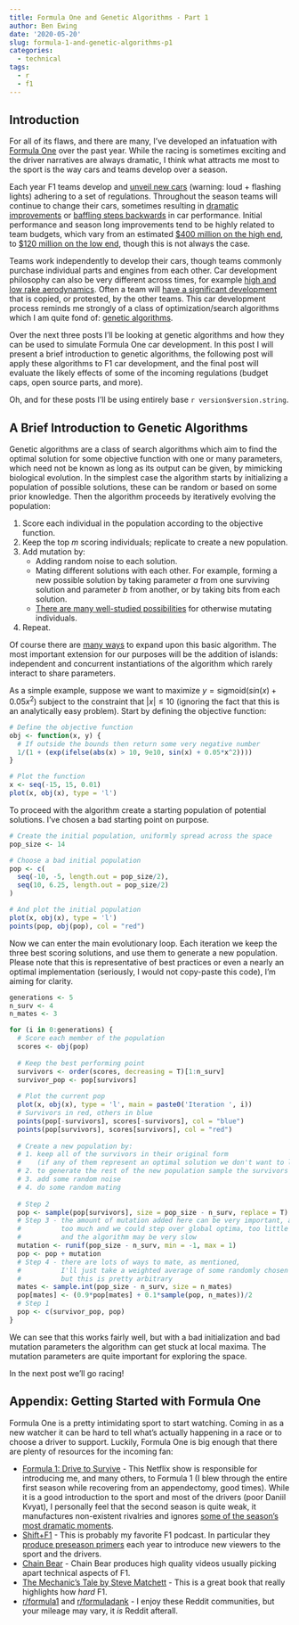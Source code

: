 ---
title: Formula One and Genetic Algorithms - Part 1
author: Ben Ewing
date: '2020-05-20'
slug: formula-1-and-genetic-algorithms-p1
categories:
  - technical
tags:
  - r
  - f1
---

## Introduction

For all of its flaws, and there are many, I've developed an infatuation with [Formula One](https://en.wikipedia.org/wiki/Formula_One) over the past year. While the racing is sometimes exciting and the driver narratives are always dramatic, I think what attracts me most to the sport is the way cars and teams develop over a season. 

Each year F1 teams develop and [unveil new cars](https://www.youtube.com/watch?v=xG8t1Wc13x8) (warning: loud + flashing lights) adhering to a set of regulations. Throughout the season teams will continue to change their cars, sometimes resulting in [dramatic improvements](https://www.youtube.com/watch?v=VhPw8gtfgv4) or [baffling steps backwards](https://en.wikipedia.org/wiki/Haas_VF-19#Developmental_issues) in car performance. Initial performance and season long improvements tend to be highly related to team budgets, which vary from an estimated [\$400 million on the high end](https://www.racefans.net/2020/01/02/the-cost-of-f1-2019-part-two-what-the-top-teams-spent/), to [\$120 million on the low end](https://www.racefans.net/2019/12/27/the-cost-of-f1-2019-team-budgets-analysed-part-one/), though this is not always the case. 

Teams work independently to develop their cars, though teams commonly purchase individual parts and engines from each other. Car development philosophy can also be very different across times, for example [high and low rake aerodynamics](https://www.youtube.com/watch?v=a__6bJAohhg&t=12s). Often a team will [have a significant development](https://www.youtube.com/watch?v=U_uKHNJLSQs) that is copied, or protested, by the other teams. This car development process reminds me strongly of a class of optimization/search algorithms which I am quite fond of: [genetic algorithms](https://en.wikipedia.org/wiki/Genetic_algorithm).

Over the next three posts I'll be looking at genetic algorithms and how they can be used to simulate Formula One car development. In this post I will present a brief introduction to genetic algorithms, the following post will apply these algorithms to F1 car development, and the final post will evaluate the likely effects of some of the incoming regulations (budget caps, open source parts, and more).

Oh, and for these posts I'll be using entirely base `r version$version.string`.

## A Brief Introduction to Genetic Algorithms

Genetic algorithms are a class of search algorithms which aim to find the optimal solution for some objective function with one or many parameters, which need not be known as long as its output can be given, by mimicking biological evolution. In the simplest case the algorithm starts by initializing a population of possible solutions, these can be random or based on some prior knowledge. Then the algorithm proceeds by iteratively evolving the population:

1. Score each individual in the population according to the objective function.
2. Keep the top $m$ scoring individuals; replicate to create a new population.
3. Add mutation by:
    - Adding random noise to each solution.
    - Mating different solutions with each other. For example, forming a new possible solution by taking parameter $a$ from one surviving solution and parameter $b$ from another, or by taking bits from each solution.
    - [There are many well-studied possibilities](https://en.wikipedia.org/wiki/Crossover_(genetic_algorithm)) for otherwise mutating individuals.
4. Repeat.

Of course there are [many ways](https://mitpress.mit.edu/books/introduction-genetic-algorithms) to expand upon this basic algorithm. The most important extension for our purposes will be the addition of islands: independent and concurrent instantiations of the algorithm which rarely interact to share parameters.

As a simple example, suppose we want to maximize $y = \text{sigmoid}(sin(x) + 0.05x^2)$ subject to the constraint that $|x| \leq 10$ (ignoring the fact that this is an analytically easy problem). Start by defining the objective function:

```{r}
# Define the objective function
obj <- function(x, y) {
  # If outside the bounds then return some very negative number
  1/(1 + (exp(ifelse(abs(x) > 10, 9e10, sin(x) + 0.05*x^2))))
}

# Plot the function
x <- seq(-15, 15, 0.01)
plot(x, obj(x), type = 'l')
```

To proceed with the algorithm create a starting population of potential solutions. I've chosen a bad starting point on purpose.

```{r}
# Create the initial population, uniformly spread across the space
pop_size <- 14

# Choose a bad initial population
pop <- c(
  seq(-10, -5, length.out = pop_size/2),
  seq(10, 6.25, length.out = pop_size/2)
)

# And plot the initial population
plot(x, obj(x), type = 'l')
points(pop, obj(pop), col = "red")
```

Now we can enter the main evolutionary loop. Each iteration we keep the three best scoring solutions, and use them to generate a new population. Please note that this is representative of best practices or even a nearly an optimal implementation (seriously, I would not copy-paste this code), I'm aiming for clarity.

```{r, animation.hook = 'gifski'}
generations <- 5
n_surv <- 4
n_mates <- 3

for (i in 0:generations) {
  # Score each member of the population
  scores <- obj(pop)
  
  # Keep the best performing point
  survivors <- order(scores, decreasing = T)[1:n_surv]
  survivor_pop <- pop[survivors] 
  
  # Plot the current pop  
  plot(x, obj(x), type = 'l', main = paste0('Iteration ', i))
  # Survivors in red, others in blue
  points(pop[-survivors], scores[-survivors], col = "blue")
  points(pop[survivors], scores[survivors], col = "red")
  
  # Create a new population by:
  # 1. keep all of the survivors in their original form
  #    (if any of them represent an optimal solution we don't want to lose it)
  # 2. to generate the rest of the new population sample the survivors
  # 3. add some random noise
  # 4. do some random mating
  
  # Step 2
  pop <- sample(pop[survivors], size = pop_size - n_surv, replace = T)
  # Step 3 - the amount of mutation added here can be very important, as usual
  #          too much and we could step over global optima, too little
  #          and the algorithm may be very slow
  mutation <- runif(pop_size - n_surv, min = -1, max = 1)
  pop <- pop + mutation
  # Step 4 - there are lots of ways to mate, as mentioned, 
  #          I'll just take a weighted average of some randomly chosen points
  #          but this is pretty arbitrary
  mates <- sample.int(pop_size - n_surv, size = n_mates)
  pop[mates] <- (0.9*pop[mates] + 0.1*sample(pop, n_mates))/2
  # Step 1
  pop <- c(survivor_pop, pop)
}
```

We can see that this works fairly well, but with a bad initialization and bad mutation parameters the algorithm can get stuck at local maxima. The mutation parameters are quite important for exploring the space.

In the next post we'll go racing!

## Appendix: Getting Started with Formula One

Formula One is a pretty intimidating sport to start watching. Coming in as a new watcher it can be hard to tell what's actually happening in a race or to choose a driver to support. Luckily, Formula One is big enough that there are plenty of resources for the incoming fan:

* [Formula 1: Drive to Survive](https://www.netflix.com/title/80204890) - This Netflix show is responsible for introducing me, and many others, to Formula 1 (I blew through the entire first season while recovering from an appendectomy, good times). While it is a good introduction to the sport and most of the drivers (poor Daniil Kvyat), I personally feel that the second season is quite weak, it manufactures non-existent rivalries and ignores [some of the season's most dramatic moments](https://www.youtube.com/watch?v=kvTc1z2jWgE).
* [Shift+F1](https://www.f1.cool/) - This is probably my favorite F1 podcast. In particular they [produce preseason primers](https://www.f1.cool/blog/96) each year to introduce new viewers to the sport and the drivers.
* [Chain Bear](https://www.youtube.com/user/chainbearf1) - Chain Bear produces high quality videos usually picking apart technical aspects of F1.
* [The Mechanic's Tale by Steve Matchett](https://bookshop.org/books/the-mechanic-s-tale/9780752827834) - This is a great book that really highlights how _hard_ F1.
* [r/formula1](https://www.reddit.com/r/formula1/) and [r/formuladank](https://www.reddit.com/r/formuladank/) - I enjoy these Reddit communities, but your mileage may vary, it _is_ Reddit afterall.
